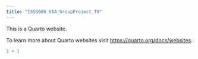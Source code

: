 ```yaml
---
title: "ISSS608_VAA_GroupProject_T9"
---
```


This is a Quarto website.

To learn more about Quarto websites visit <https://quarto.org/docs/websites>.

```r
1 + 1
```

